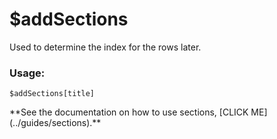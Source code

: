 
# $addSections

Used to determine the index for the rows later.

### Usage:

```plain
$addSections[title]
```

<Callout>
**See the documentation on how to use sections, [CLICK ME](../guides/sections).**
</Callout>
